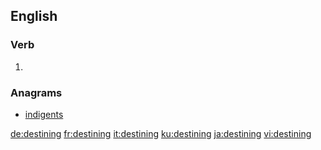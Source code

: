 
==English==

===Verb===
{{head|en|present participle}}

# {{present participle of|destine|lang=en}}

===Anagrams===
* [[indigents#English|indigents]]

[[de:destining]]
[[fr:destining]]
[[it:destining]]
[[ku:destining]]
[[ja:destining]]
[[vi:destining]]